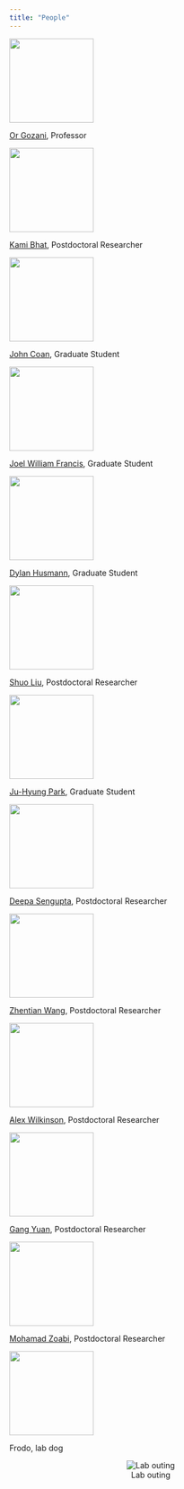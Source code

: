 ```yaml
---
title: "People"
---
```

<!-- note the extra spacings and formatting below for the caption and link to render properly -->

![](people_photos/Gozani_photo.jpg){width=150px}

[Or Gozani](https://med.stanford.edu/profiles/or-gozani), Professor



![](people_photos/Kami_Bhat.jpg){width=150px}

[Kami Bhat](https://profiles.stanford.edu/192526), Postdoctoral Researcher



![](people_photos/John_Coan.jpg){width=150px}

[John Coan](https://stanfordwho.stanford.edu/SWApp/lookup?search=Coan,John), Graduate Student



![](people_photos/Joel_Francis.jpg){width=150px}

[Joel William Francis](https://stanfordwho.stanford.edu/SWApp/lookup?search=Francis,%20Joel), Graduate Student



![](people_photos/Dylan_Husmann.jpg){width=150px}

[Dylan Husmann](https://stanfordwho.stanford.edu/SWApp/lookup?search=Husmann,%20Dylan), Graduate Student



![](people_photos/Shuo_Liu.jpg){width=150px}

[Shuo Liu](https://stanfordwho.stanford.edu/SWApp/lookup?search=Liu,Shuo), Postdoctoral Researcher


![](people_photos/J_Park.jpg){width=150px}

[Ju-Hyung Park](https://stanfordwho.stanford.edu/SWApp/detailAction.do?key=DR948F995%20%20%20%20%20%20%20&search=Park&soundex=&stanfordonly=&affilfilter=everyone&filters=), Graduate Student



![](people_photos/Deepa_Sengupta.jpg){width=150px}

[Deepa Sengupta](https://stanfordwho.stanford.edu/SWApp/lookup?search=Sengupta,Deepa), Postdoctoral Researcher




![](people_photos/Zhentian_Wang.jpg){width=150px}

[Zhentian Wang](https://stanfordwho.stanford.edu/SWApp/lookup?search=Wang,Zhentian), Postdoctoral Researcher




![](people_photos/Alex_Wilkinson.jpg){width=150px}

[Alex Wilkinson](https://stanfordwho.stanford.edu/SWApp/lookup?search=Wilkinson,%20Alex), Postdoctoral Researcher




![](people_photos/Gang_Yuan.jpg){width=150px}

[Gang Yuan](https://stanfordwho.stanford.edu/SWApp/lookup?search=Yuan,Gang), Postdoctoral Researcher




![](people_photos/Mohamad_Zoabi.jpg){width=150px}

[Mohamad Zoabi](https://stanfordwho.stanford.edu/SWApp/lookup?search=Zoabi,Mohamad), Postdoctoral Researcher




![](people_photos/Frodo.png){width=150px}

Frodo, lab dog


<!-- note the extra spaces below for the caption to render properly -->
<center>

![Lab outing](figures/group_lab_photo_1.jpg)

</center>
